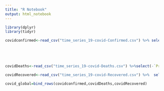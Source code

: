 ---
title: "R Notebook"
output: html_notebook
---
```{r}
library(dplyr)
library(tidyr)
```




```{r}
covidconfirmed<-read_csv("time_series_19-covid-Confirmed.csv") %>% select(-`Province/State`) %>%  pivot_longer(ends_with("/20"),names_to = "date", values_to =  "NombreDecas") %>% mutate(statut="confirmed")






```

```{r}
covidDeaths<-read_csv("time_series_19-covid-Deaths.csv") %>%select(-`Province/State`) %>%  pivot_longer(ends_with("/20"),names_to = "date", values_to =  "NombreDecas") %>% mutate(statut="Deaths")
```

```{r}
covidRecovered<-read_csv("time_series_19-covid-Recovered.csv") %>%  select(-`Province/State`) %>% pivot_longer(ends_with("/20"),names_to = "date", values_to =  "NombreDecas")%>% mutate(statut="Recovered")

```

```{r}
covid_global=bind_rows(covidconfirmed,covidDeaths,covidRecovered)

```

